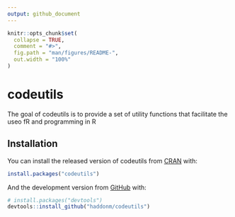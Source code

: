 ```yaml
---
output: github_document
---
```


<!-- README.md is generated from README.Rmd. Please edit that file -->

```r
knitr::opts_chunk$set(
  collapse = TRUE,
  comment = "#>",
  fig.path = "man/figures/README-",
  out.width = "100%"
)
```

# codeutils

<!-- badges: start -->
<!-- badges: end -->

The goal of codeutils is to provide a set of utility functions that facilitate the useo fR and programming in R

## Installation

You can install the released version of codeutils from [CRAN](https://CRAN.R-project.org) with:

``` r
install.packages("codeutils")
```

And the development version from [GitHub](https://github.com/) with:

``` r
# install.packages("devtools")
devtools::install_github("haddonm/codeutils")
```
